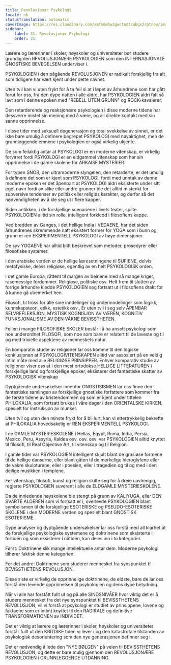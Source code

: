 ```yaml
---
title: Revolusjonær Psykologi
locale: nb
statusTranslation: automatic
coverImage: https://res.cloudinary.com/xmfm6mhw3gwctndtcubgx2rptnae/image/upload/v1740337243/small_cover_educacion_fundamental_a051170f1c.webp
sidebar:
    label: 31. Revolusjonær Psykologi
    order: 31
---
```

Lærere og lærerinner i skoler, høyskoler og universiteter bør studere grundig den REVOLUSJONÆRE PSYKOLOGIEN som den INTERNASJONALE GNOSTISKE BEVEGELSEN underviser i.

PSYKOLOGIEN i den pågående REVOLUSJONEN er radikalt forskjellig fra alt som tidligere har vært kjent under dette navnet.

Uten tvil kan vi uten frykt for å ta feil si at i løpet av århundrene som har gått forut for oss, fra den dype natten i alle aldre, har PSYKOLOGIEN aldri falt så lavt som i denne epoken med "REBELL UTEN GRUNN" og ROCK-kavalerer.

Den retarderende og reaksjonære psykologien i disse moderne tidene har dessverre mistet sin mening med å være, og all direkte kontakt med sin sanne opprinnelse.

I disse tider med seksuell degenerasjon og total svekkelse av sinnet, er det ikke bare umulig å definere begrepet PSYKOLOGI med nøyaktighet, men de grunnleggende emnene i psykologien er også virkelig ukjente.

De som feilaktig antar at PSYKOLOGI er en moderne vitenskap, er virkelig forvirret fordi PSYKOLOGI er en eldgammel vitenskap som har sin opprinnelse i de gamle skolene for ARKAISE MYSTERIER.

For typen SNOB, den ultramoderne slyngelen, den retarderte, er det umulig å definere det som er kjent som PSYKOLOGI, fordi med unntak av denne moderne epoken er det åpenbart at PSYKOLOGI aldri eksisterte under sitt eget navn fordi av slike eller andre grunner ble det alltid mistenkt for subversive tendenser av politisk eller religiøs karakter, og derfor så det nødvendigheten av å kle seg ut i flere kapper.

Siden antikken, i de forskjellige scenariene i livets teater, spilte PSYKOLOGIEN alltid sin rolle, intelligent forkledd i filosofiens kappe.

Ved bredden av Ganges, i det hellige India i VEDAENE, har det siden århundrenes skremmende natt eksistert former for YOGA som i bunn og grunn er ren EKSPERIMENTELL PSYKOLOGI av høye dimensjoner.

De syv YOGAENE har alltid blitt beskrevet som metoder, prosedyrer eller filosofiske systemer.

I den arabiske verden er de hellige læresetningene til SUFIENE, delvis metafysiske, delvis religiøse, egentlig av en helt PSYKOLOGISK orden.

I det gamle Europa, råttent til margen av beinene med så mange kriger, rasemessige fordommer. Religiøse, politiske osv. Helt frem til slutten av forrige århundre kledde PSYKOLOGIEN seg fortsatt ut i filosofiens drakt for å kunne gå ubemerket hen.

Filosofi, til tross for alle sine inndelinger og underinndelinger som logikk, kunnskapsteori, etikk, estetikk osv., Er uten tvil i seg selv ÅPENBAR SELVREFLEKSJON, MYSTISK KOGNISJON AV VÆREN, KOGNITIV FUNKSJONALISME AV DEN VÅKNE BEVISSTHETEN.

Feilen i mange FILOSOFISKE SKOLER består i å ha ansett psykologi som noe underordnet FILOSOFI, som noe som bare er relatert til de laveste og til og med trivielle aspektene av menneskets natur.

En komparativ studie av religioner lar oss komme til den logiske konklusjonen at PSYKOLOGIVITENSKAPEN alltid var assosiert på en veldig intim måte med alle RELIGIØSE PRINSIPPER. Enhver komparativ studie av religioner viser oss at i den mest ortodokse HELLIGE LITTERATUREN i forskjellige land og forskjellige epoker, eksisterer det fantastiske skatter av PSYKOLOGISK vitenskap

Dyptgående undersøkelser innenfor GNOSTISISMEN lar oss finne den fantastiske samlingen av forskjellige gnostiske forfattere som kommer fra de første tidene av kristendommen og som er kjent under tittelen PHILOKALIA, som fortsatt brukes i våre dager i den ORIENTALSKE KIRKEN, spesielt for instruksjon av munker.

Uten tvil og uten den minste frykt for å bli lurt, kan vi ettertrykkelig bekrefte at PHILOKALIA hovedsakelig er REN EKSPERIMENTELL PSYKOLOGI.

I de GAMLE MYSTERIESKOLENE i Hellas, Egypt, Roma, India, Persia, Mexico, Peru, Assyria, Kaldea osv. osv. osv. var PSYKOLOGIEN alltid knyttet til filosofi, til Real Objective Art, til vitenskap og til Religion.

I gamle tider var PSYKOLOGIEN intelligent skjult blant de grasiøse formene til de hellige danserne, eller blant gåten til de merkelige hieroglyfene eller de vakre skulpturene, eller i poesien, eller i tragedien og til og med i den deilige musikken i templene.

Før vitenskap, filosofi, kunst og religion skilte seg for å dreie uavhengig, regjerte PSYKOLOGIEN suverent i alle de ELDGAMLE MYSTERIESKOLENE.

Da de innledende høyskolene ble stengt på grunn av KALIYUGA, eller DEN SVARTE ALDEREN som vi fortsatt er i, overlevde PSYKOLOGIEN blant symbolismen til de forskjellige ESOTERISKE og PSEUDO-ESOTERISKE SKOLENE i den MODERNE verden og spesielt blant GNOSTISK ESOTERISME.

Dype analyser og dyptgående undersøkelser lar oss forstå med all klarhet at de forskjellige psykologiske systemene og doktrinene som eksisterte i fortiden og som eksisterer i nåtiden, kan deles inn i to kategorier.

Først: Doktrinene slik mange intellektuelle antar dem. Moderne psykologi tilhører faktisk denne kategorien.

For det andre: Doktrinene som studerer mennesket fra synspunktet til BEVISSTHETENS REVOLUSJON.

Disse siste er virkelig de opprinnelige doktrinene, de eldste, bare de lar oss forstå den levende opprinnelsen til psykologien og dens dype betydning.

Når vi alle har forstått fullt ut og på alle SINDSNIVÅER hvor viktig det er å studere mennesket fra det nye synspunktet til BEVISSTHETENS REVOLUSJON, vil vi forstå at psykologi er studiet av prinsippene, lovene og faktaene som er intimt knyttet til den RADIKALE og definitive TRANSFORMATIONEN av INDIVIDET.

Det er viktig at lærere og lærerinner i skoler, høyskoler og universiteter forstår fullt ut den KRITISKE tiden vi lever i og den katastrofale tilstanden av psykologisk desorientering som den nye generasjonen befinner seg i.

Det er nødvendig å lede den "NYE BØLGEN" på veien til BEVISSTHETENS REVOLUSJON, og dette er bare mulig gjennom den REVOLUSJONÆRE PSYKOLOGIEN i GRUNNLEGGENDE UTDANNING.


